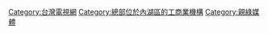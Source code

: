 {{Catnav|頁面分類|...|各國電視|台灣電視|台灣電視網}}

{{catmore}}
[[Category:台灣電視網|Category:台灣電視網]]
[[Category:總部位於內湖區的工商業機構|Category:總部位於內湖區的工商業機構]]
[[Category:親綠媒體|Category:親綠媒體]]